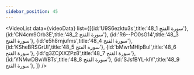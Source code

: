 ```yaml
---
sidebar_position: 45
---
```


<VideoList data={videoData} list={[{id:'U9S6ezktu3s',title:'48_1 سورة الفتح'},
{id:'CN4cm9Orb3E',title:'48_2 سورة الفتح'},
{id:'R6--PO0sG14',title:'48_3 سورة الفتح'},
{id:'e5h8rnjufms',title:'48_4 سورة الفتح'},
{id:'KSheBRSGrUI',title:'48_5 سورة الفتح'},
{id:'bMwrMHIpBuI',title:'48_6 سورة الفتح'},
{id:'g3ZCjXXZPz8',title:'48_7 سورة الفتح'},
{id:'YNMwDBwWBTs',title:'48_8 سورة الفتح'},
{id:'SJsfBYL-klY',title:'48_9 سورة الفتح'},
]}
/>
